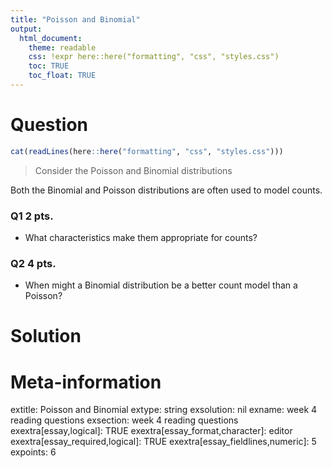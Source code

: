 ```yaml
---
title: "Poisson and Binomial"
output:  
  html_document:
    theme: readable
    css: !expr here::here("formatting", "css", "styles.css")
    toc: TRUE
    toc_float: TRUE
---
```






Question
========

```r
cat(readLines(here::here("formatting", "css", "styles.css")))
```


> Consider the Poisson and Binomial distributions

Both the Binomial and Poisson distributions are often used to model counts.

<div class="questionborder">

### Q1 2 pts.

- What characteristics make them appropriate for counts?

### Q2 4 pts.

- When might a Binomial distribution be a better count model than a Poisson?

</div>

Solution
========


Meta-information
================
extitle: Poisson and Binomial
extype: string
exsolution: nil
exname: week 4 reading questions
exsection: week 4 reading questions
exextra[essay,logical]: TRUE
exextra[essay_format,character]: editor
exextra[essay_required,logical]: TRUE
exextra[essay_fieldlines,numeric]: 5
expoints: 6
